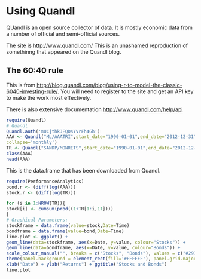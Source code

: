 Using Quandl
========================================================
QUandl is an open source collector of data.  It is mostly economic data from a number of official and semi-official sources. 

The site is [http://www.quandl.com/](http://www.quandl.com/)
This is an unashamed reproduction of somethinng that appeared on the Quandl blog. 

The 60:40 rule
----------------------------
This is from [http://blog.quandl.com/blog/using-r-to-model-the-classic-6040-investing-rule/](http://blog.quandl.com/blog/using-r-to-model-the-classic-6040-investing-rule/).  You will need to register to the site and get an API key to make the work most effectively. 

There is also extensive documentation [http://www.quandl.com/help/api](http://www.quandl.com/help/api)


```r
require(Quandl) 
# Quandl
Quandl.auth('mUCjthkJFQDsYVrFh4Gh')
AAA <- Quandl("ML/AAATRI",start_date="1990-01-01",end_date="2012-12-31",
collapse='monthly')
TR <- Quandl("SANDP/MONRETS",start_date="1990-01-01",end_date="2012-12-31" )
class(AAA)
head(AAA)
```
This is the data.frame that has been downloaded from Quandl.  
```r
require(PerformanceAnalytics)
bond.r <- (diff(log(AAA))) 
stock.r <- (diff(log(TR)))

for (i in 1:NROW(TR)){
stock[i] <- cumsum(prod((1+TR[1:i,11])))
}
# Graphical Parameters:
stockframe = data.frame(value=stock,Date=Time)
bondframe = data.frame(value=bond,Date=Time)
line.plot <- ggplot() +
geom_line(data=stockframe, aes(x=Date, y=value, colour="Stocks")) +
geom_line(data=bondframe, aes(x=Date, y=value, colour="Bonds")) +
scale_colour_manual("", breaks = c("Stocks", "Bonds"), values = c("#29779f","#d8593b")) +
theme(panel.background = element_rect(fill='#FFFFFF'), panel.grid.major.x = element_blank(), panel.grid.major.y = element_line(colour='#3a4047', size=0.1), panel.grid.minor = element_line(colour='#3a4047', size=0.1)) +
xlab("Date") + ylab("Returns") + ggtitle("Stocks and Bonds")
line.plot
```
